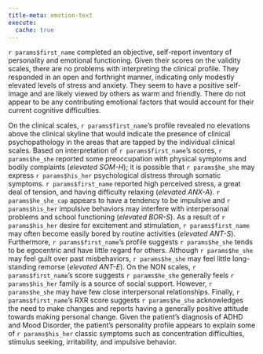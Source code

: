 ```yaml
---
title-meta: emotion-text
execute:
  cache: true
---
```


<!-- ## Emotional/Behavioral/Personality -->

`r params$first_name` completed an objective, self-report inventory of
personality and emotional functioning. Given their scores on the validity
scales, there are no problems with interpreting the clinical profile. They
responded in an open and forthright manner, indicating only modestly elevated
levels of stress and anxiety. They seem to have a positive self-image and are
likely viewed by others as warm and friendly. There do not appear to be any
contributing emotional factors that would account for their current cognitive
difficulties.

On the clinical scales, `r params$first_name`'s profile revealed no elevations
above the clinical skyline that would indicate the presence of clinical
psychopathology in the areas that are tapped by the individual clinical scales.
Based on interpretation of `r params$first_name`'s scores, `r params$he_she`
reported some preoccupation with physical symptoms and bodily complaints
(_elevated SOM-H_); it is possible that `r params$he_she` may express `r
params$his_her` psychological distress through somatic symptoms. `r
params$first_name` reported high perceived stress, a great deal of tension, and
having difficulty relaxing (_elevated ANX-A_). `r params$he_she_cap` appears to
have a tendency to be impulsive and `r params$his_her` impulsive behaviors may
interfere with interpersonal problems and school functioning (_elevated BOR-S_).
As a result of `r params$his_her` desire for excitement and stimulation, `r
params$first_name` may often become easily bored by routine activities
(_elevated ANT-S_). Furthermore, `r params$first_name`'s profile suggests `r
params$he_she` tends to be egocentric and have little regard for others.
Although `r params$he_she` may feel guilt over past misbehaviors, `r
params$he_she` may feel little long-standing remorse (_elevated ANT-E_). On the
NON scales, `r params$first_name`'s score suggests `r params$he_she` generally
feels `r params$his_her` family is a source of social support. However, `r
params$he_she` may have few close interpersonal relationships. Finally, `r
params$first_name`'s RXR score suggests `r params$he_she` acknowledges the need
to make changes and reports having a generally positive attitude towards making
personal change. Given the patient's diagnosis of ADHD and Mood Disorder, the
patient's personality profile appears to explain some of `r params$his_her`
classic symptoms such as concentration difficulties, stimulus seeking,
irritability, and impulsive behavior.
